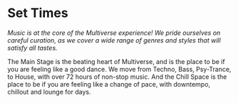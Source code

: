 # Set Times

_Music is at the core of the Multiverse experience! We pride ourselves on careful curation, as we cover a wide range of genres and styles that will satisfy all tastes._

The Main Stage is the beating heart of Multiverse, and is the place to be if you are feeling like a good dance. We move from Techno, Bass, Psy-Trance, to House, with over 72 hours of non-stop music. And the Chill Space is the place to be if you are feeling like a change of pace, with downtempo, chillout and lounge for days.
